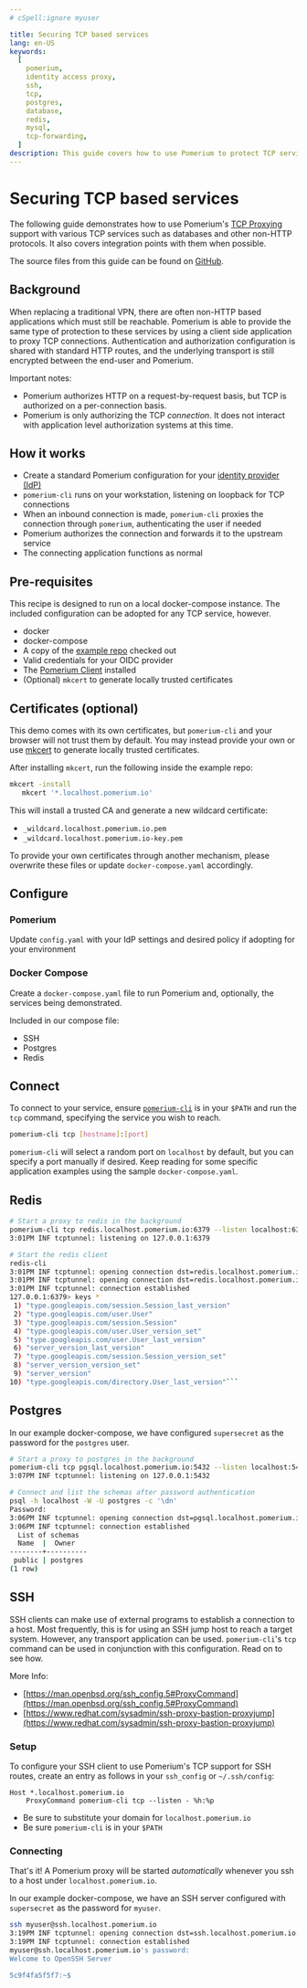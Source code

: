 ```yaml
---
# cSpell:ignore myuser

title: Securing TCP based services
lang: en-US
keywords:
  [
    pomerium,
    identity access proxy,
    ssh,
    tcp,
    postgres,
    database,
    redis,
    mysql,
    tcp-forwarding,
  ]
description: This guide covers how to use Pomerium to protect TCP services such as SSH, Postgres and Redis.
---
```



# Securing TCP based services

The following guide demonstrates how to use Pomerium's [TCP Proxying](/docs/capabilities/tcp) support with various TCP services such as databases and other non-HTTP protocols. It also covers integration points with them when possible.

The source files from this guide can be found on [GitHub](https://github.com/pomerium/pomerium/tree/main/examples/tcp/).

## Background

When replacing a traditional VPN, there are often non-HTTP based applications which must still be reachable. Pomerium is able to provide the same type of protection to these services by using a client side application to proxy TCP connections. Authentication and authorization configuration is shared with standard HTTP routes, and the underlying transport is still encrypted between the end-user and Pomerium.

Important notes:

- Pomerium authorizes HTTP on a request-by-request basis, but TCP is authorized on a per-connection basis.
- Pomerium is only authorizing the TCP _connection_. It does not interact with application level authorization systems at this time.

## How it works

- Create a standard Pomerium configuration for your [identity provider (IdP)](/docs/identity-providers)
- `pomerium-cli` runs on your workstation, listening on loopback for TCP connections
- When an inbound connection is made, `pomerium-cli` proxies the connection through `pomerium`, authenticating the user if needed
- Pomerium authorizes the connection and forwards it to the upstream service
- The connecting application functions as normal

## Pre-requisites

This recipe is designed to run on a local docker-compose instance. The included configuration can be adopted for any TCP service, however.

- docker
- docker-compose
- A copy of the [example repo](https://github.com/pomerium/pomerium/tree/main/examples/tcp/) checked out
- Valid credentials for your OIDC provider
- The [Pomerium Client](/docs/pomerium-core/pomerium-cli) installed
- (Optional) `mkcert` to generate locally trusted certificates

## Certificates (optional)

This demo comes with its own certificates, but `pomerium-cli` and your browser will not trust them by default. You may instead provide your own or use [mkcert](https://github.com/FiloSottile/mkcert) to generate locally trusted certificates.

After installing `mkcert`, run the following inside the example repo:

```bash
mkcert -install
   mkcert '*.localhost.pomerium.io'
```

This will install a trusted CA and generate a new wildcard certificate:

- `_wildcard.localhost.pomerium.io.pem`
- `_wildcard.localhost.pomerium.io-key.pem`

To provide your own certificates through another mechanism, please overwrite these files or update `docker-compose.yaml` accordingly.

## Configure

### Pomerium

Update `config.yaml` with your IdP settings and desired policy if adopting for your environment

<PomeriumConfig />

### Docker Compose

Create a `docker-compose.yaml` file to run Pomerium and, optionally, the services being demonstrated.

Included in our compose file:

- SSH
- Postgres
- Redis

<DockerCompose />

## Connect

To connect to your service, ensure [`pomerium-cli`](/docs/pomerium-core/pomerium-cli) is in your `$PATH` and run the `tcp` command, specifying the service you wish to reach.

```bash
pomerium-cli tcp [hostname]:[port]
```

`pomerium-cli` will select a random port on `localhost` by default, but you can specify a port manually if desired. Keep reading for some specific application examples using the sample `docker-compose.yaml`.

## Redis

````bash {2,6}
# Start a proxy to redis in the background
pomerium-cli tcp redis.localhost.pomerium.io:6379 --listen localhost:6379 &
3:01PM INF tcptunnel: listening on 127.0.0.1:6379

# Start the redis client
redis-cli
3:01PM INF tcptunnel: opening connection dst=redis.localhost.pomerium.io:6379 proxy=redis.localhost.pomerium.io:443 secure=true
3:01PM INF tcptunnel: opening connection dst=redis.localhost.pomerium.io:6379 proxy=redis.localhost.pomerium.io:443 secure=true
3:01PM INF tcptunnel: connection established
127.0.0.1:6379> keys *
 1) "type.googleapis.com/session.Session_last_version"
 2) "type.googleapis.com/user.User"
 3) "type.googleapis.com/session.Session"
 4) "type.googleapis.com/user.User_version_set"
 5) "type.googleapis.com/user.User_last_version"
 6) "server_version_last_version"
 7) "type.googleapis.com/session.Session_version_set"
 8) "server_version_version_set"
 9) "server_version"
10) "type.googleapis.com/directory.User_last_version"```
````

## Postgres

In our example docker-compose, we have configured `supersecret` as the password for the `postgres` user.

```bash {2,6}
# Start a proxy to postgres in the background
pomerium-cli tcp pgsql.localhost.pomerium.io:5432 --listen localhost:5432 &
3:07PM INF tcptunnel: listening on 127.0.0.1:5432

# Connect and list the schemas after password authentication
psql -h localhost -W -U postgres -c '\dn'
Password:
3:06PM INF tcptunnel: opening connection dst=pgsql.localhost.pomerium.io:5432 proxy=pgsql.localhost.pomerium.io:443 secure=true
3:06PM INF tcptunnel: connection established
  List of schemas
  Name  |  Owner
--------+----------
 public | postgres
(1 row)
```

## SSH

SSH clients can make use of external programs to establish a connection to a host. Most frequently, this is for using an SSH jump host to reach a target system. However, any transport application can be used. `pomerium-cli`'s `tcp` command can be used in conjunction with this configuration. Read on to see how.

More Info:

- [https://man.openbsd.org/ssh_config.5#ProxyCommand](https://man.openbsd.org/ssh_config.5#ProxyCommand)
- [https://www.redhat.com/sysadmin/ssh-proxy-bastion-proxyjump](https://www.redhat.com/sysadmin/ssh-proxy-bastion-proxyjump)

### Setup

To configure your SSH client to use Pomerium's TCP support for SSH routes, create an entry as follows in your `ssh_config` or `~/.ssh/config`:

```
Host *.localhost.pomerium.io
    ProxyCommand pomerium-cli tcp --listen - %h:%p
```

- Be sure to substitute your domain for `localhost.pomerium.io`
- Be sure `pomerium-cli` is in your `$PATH`

### Connecting

That's it! A Pomerium proxy will be started _automatically_ whenever you ssh to a host under `localhost.pomerium.io`.

In our example docker-compose, we have an SSH server configured with `supersecret` as the password for `myuser`.

```bash {1}
ssh myuser@ssh.localhost.pomerium.io
3:19PM INF tcptunnel: opening connection dst=ssh.localhost.pomerium.io:22 proxy=ssh.localhost.pomerium.io:443 secure=true
3:19PM INF tcptunnel: connection established
myuser@ssh.localhost.pomerium.io's password:
Welcome to OpenSSH Server

5c9f4fa5f5f7:~$
```
